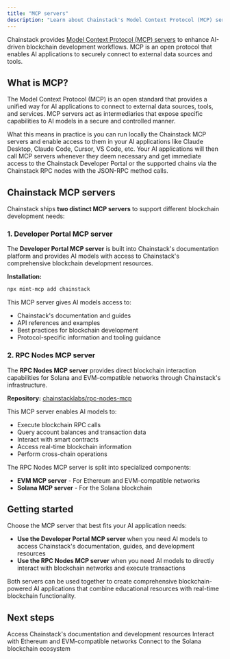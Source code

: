 ```yaml
---
title: "MCP servers"
description: "Learn about Chainstack's Model Context Protocol (MCP) servers for AI-driven blockchain development"
---
```


Chainstack provides [Model Context Protocol (MCP) servers](https://modelcontextprotocol.io/) to enhance AI-driven blockchain development workflows. MCP is an open protocol that enables AI applications to securely connect to external data sources and tools.

## What is MCP?

The Model Context Protocol (MCP) is an open standard that provides a unified way for AI applications to connect to external data sources, tools, and services. MCP servers act as intermediaries that expose specific capabilities to AI models in a secure and controlled manner.

What this means in practice is you can run locally the Chainstack MCP servers and enable access to them in your AI applications like Claude Desktop, Claude Code, Cursor, VS Code, etc. Your AI applications will then call MCP servers whenever they deem necessary and get immediate access to the Chainstack Developer Portal or the supported chains via the Chainstack RPC nodes with the JSON-RPC method calls.

## Chainstack MCP servers

Chainstack ships **two distinct MCP servers** to support different blockchain development needs:

### 1. Developer Portal MCP server

The **Developer Portal MCP server** is built into Chainstack's documentation platform and provides AI models with access to Chainstack's comprehensive blockchain development resources.

**Installation:**
```bash
npx mint-mcp add chainstack
```

This MCP server gives AI models access to:
- Chainstack's documentation and guides
- API references and examples
- Best practices for blockchain development
- Protocol-specific information and tooling guidance

### 2. RPC Nodes MCP server

The **RPC Nodes MCP server** provides direct blockchain interaction capabilities for Solana and EVM-compatible networks through Chainstack's infrastructure.

**Repository:** [chainstacklabs/rpc-nodes-mcp](https://github.com/chainstacklabs/rpc-nodes-mcp)

This MCP server enables AI models to:
- Execute blockchain RPC calls
- Query account balances and transaction data
- Interact with smart contracts
- Access real-time blockchain information
- Perform cross-chain operations

The RPC Nodes MCP server is split into specialized components:
- **EVM MCP server** - For Ethereum and EVM-compatible networks
- **Solana MCP server** - For the Solana blockchain

## Getting started

Choose the MCP server that best fits your AI application needs:

- **Use the Developer Portal MCP server** when you need AI models to access Chainstack's documentation, guides, and development resources
- **Use the RPC Nodes MCP server** when you need AI models to directly interact with blockchain networks and execute transactions

Both servers can be used together to create comprehensive blockchain-powered AI applications that combine educational resources with real-time blockchain functionality.

## Next steps

<CardGroup cols={2}>
  <Card title="Developer Portal MCP server" href="/docs/developer-portal-mcp-server">
    Access Chainstack's documentation and development resources
  </Card>
  <Card title="EVM MCP server" href="/docs/evm-mcp-server">
    Interact with Ethereum and EVM-compatible networks
  </Card>
  <Card title="Solana MCP server" href="/docs/solana-mcp-server">
    Connect to the Solana blockchain ecosystem
  </Card>
</CardGroup> 